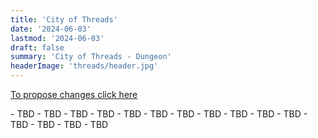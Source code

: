 ```yaml
---
title: 'City of Threads'
date: '2024-06-03'
lastmod: '2024-06-03'
draft: false
summary: 'City of Threads - Dungeon'
headerImage: 'threads/header.jpg'
---
```


[To propose changes click here](https://github.com/dreamgrove/dreamgrove/commits/master/content/balance)

<Checkbox id="Healer" name="Healer" />

<BossCard title="Trash" image="threads/trash.jpg">
- TBD 
- TBD 
- TBD
</BossCard>

<BossCard title="Orator Krix'vizk" image="threads/krikvizk.webp">
- TBD 
- TBD 
- TBD
</BossCard>

<BossCard title="Fangs of the Queen" image="threads/fangs.webp">
- TBD 
- TBD 
- TBD
</BossCard>

<BossCard title="The Coaglamation" image="threads/coaglamation.webp">
- TBD 
- TBD 
- TBD
</BossCard>

<BossCard title="Izo, the Grand Splicer" image="threads/izo.webp">
- TBD 
- TBD 
- TBD
</BossCard>